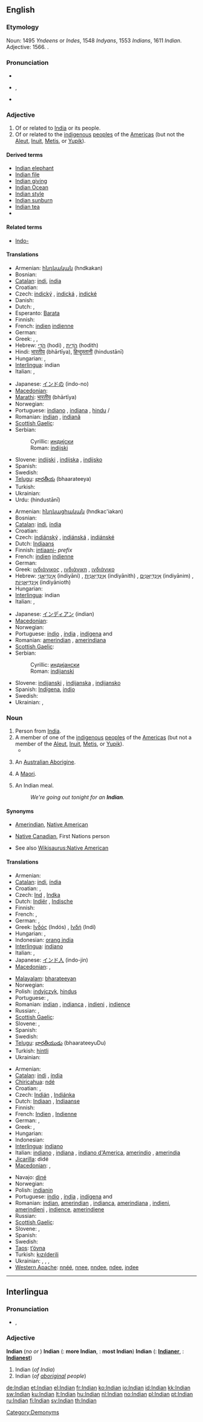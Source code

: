 ==English==

{{rank|prepared|support|bit|824|Indian|produce|drawn|field}}

===Etymology===
Noun: 1495 ''Yndeens'' or ''Indes'', 1548 ''Indyans'', 1553 ''Indians'', 1611 ''Indian''.  Adjective: 1566. {{compound|India|-an}}.

===Pronunciation===
* {{audio|En-us-Indian.ogg|audio (US)}}
* {{IPA|/ˈɪndiən/}}, {{SAMPA|/"Indi@n/}}
* {{hyphenation|In|di|an}}

===Adjective===
{{en-adj}}

# Of or related to [[India]] or its people.
# Of or related to the [[indigenous]] [[peoples]] of the [[Americas]] (but not the [[Aleut]], [[Inuit]], [[Metis]], or [[Yupik]]).

====Derived terms====
* [[Indian elephant]]
* [[Indian file]]
* [[Indian giving]]
* [[Indian Ocean]]
* [[Indian style]]
* [[Indian sunburn]]
* [[Indian tea]]
* {{onym||West Indian|gloss=of, or related to, the people of the Caribbean islands}}

====Related terms====
* [[Indo-]]

====Translations====
{{trans-top|Of or pertaining to India}}
* Armenian: [[հնդկական]] (hndkakan)
* Bosnian: {{t-|bs|indijski|m}}
* [[Catalan]]: [[indi]], {{m}} [[índia]] {{f}}
* Croatian: {{t-|hr|indijski|m|alt=ìndījskī}}
* Czech: [[indický]] {{m}}, [[indická]] {{f}}, [[indické]] {{n}}
* Danish: {{t-|da|Indien}}
* Dutch: {{t-|nl|Indisch}}, {{t-|nl|Indiaas}}
* Esperanto: [[Barata]]
* Finnish: {{t+|fi|intialainen}}
* French: [[indien]] {{m}} [[indienne]] {{f}}
* German: {{t+|de|indisch}}
* Greek: {{t+|el|ινδικός|m|sc=Grek}}, {{t+|el|ινδική|f|sc=Grek}}, {{t+|el|ινδικό|n|sc=Grek}}
* Hebrew: [[הֹדִי]] (hodi) {{m}}, [[הֹדִית]] (hodith) {{f}}
* Hindi: [[भारतीय]] (bhārtīya), [[हिन्दुस्तानी]] (hindustānī)
* Hungarian: {{t+|hu|indiai}}, {{t+|hu|ind}}
* [[Interlingua]]: indian
* Italian: {{t+|it|indiano|m}}, {{t+|it|indiano|f|alt=indiana}}
{{trans-mid}}
* Japanese: [[インドの]] (indo-no)
* [[Macedonian]]: {{t|mk|индиски|m|tr=indiski|sc=Cyrl|xs=Macedonian}}
* [[Marathi]]: [[भारतीय]] (bhārtīya)
* Norwegian: {{t-|no|indisk}}
* Portuguese: [[indiano]] {{m}}, [[indiana]] {{f}}, [[hindu]] {{m}}/{{f}}
* Romanian: [[indian]] {{m}}, [[indiană]] {{f}}
* [[Scottish Gaelic]]: {{t-|gd|Innseanach|xs=Scottish Gaelic}}
* Serbian:
*: Cyrillic: [[индијски#Serbian|индијски]] {{m}}
*: Roman: [[indijski#Serbian|indijski]] {{m}}
* Slovene: [[indijski]] {{m}}, [[indijska]] {{f}}, [[indijsko]] {{n}}
* Spanish: {{t+|es|indio}}
* Swedish: {{t+|sv|indisk}}
* [[Telugu]]: [[భారతీయ]] (bhaarateeya)
* Turkish: {{t-|tr|hint}}
* Ukrainian: {{t|uk|індійський|m|tr=indíjs’kyj|sc=Cyrl|xs=Ukrainian}}
* Urdu: {{ur-Arab|[[ہندوستانی]]}} (hindustānī)
{{trans-bottom}}

{{trans-top|Of, or related to, the aboriginal people of the Americas}}
* Armenian: [[հնդկացիական]] (hndkac'iakan)
* Bosnian: {{t-|bs|indijanski|m}}
* [[Catalan]]: [[indi]], {{m}} [[índia]] {{f}}
* Croatian: {{t-|hr|indijanski|alt=indìjānskī}}
* Czech: [[indiánský]] {{m}}, [[indiánská]] {{f}}, [[indiánské]] {{n}}
* Dutch: [[Indiaans]]
* Finnish: [[intiaani-]] ''prefix''
* French: [[indien]] {{m}} [[indienne]] {{f}}
* German: {{t-|de|indianisch}}
* Greek: [[ινδιάνικος]] {{m}}, [[ινδιάνικη]] {{f}}, [[ινδιάνικο]] {{n}}
* Hebrew: [[אִינְדִּיַאנִי]] (indiyāni) {{m}}, [[אִינְדִּיַאנִית]] (indiyānith) {{f}}, [[אִינְדִּיַאנִים]] (indiyānim) {{m|p}}, [[אִינְדִּיַאנִיוֹת]] (indiyānioth) {{f|p}}
* Hungarian: {{t+|hu|indián}}
* [[Interlingua]]: indian
* Italian: {{t+|it|indiano|m}}, {{t+|it|indiano|f|alt=indiana}}
{{trans-mid}}
* Japanese: [[インディアン]] (indian)
* [[Macedonian]]: {{t|mk|индијански|m|tr=indijanski|sc=Cyrl|xs=Macedonian}}
* Norwegian: {{t-|no|indiansk}}
* Portuguese: [[índio]] {{m}}, [[índia]] {{f}}, [[indígena]] {{m}} and {{f}}
* Romanian: [[amerindian]] {{m}}, [[amerindiana]] {{f}}
* [[Scottish Gaelic]]: {{t-|gd|Innseanach|xs=Scottish Gaelic}}
* Serbian:
*: Cyrillic: [[индијански#Serbian|индијански]] {{m}}
*: Roman: [[indijanski#Serbian|indijanski]] {{m}}
* Slovene: [[indijanski]] {{m}}, [[indijanska]] {{f}}, [[indijansko]] {{n}}
* Spanish: [[Indígena]], [[indio]]
* Swedish: {{t+|sv|indiansk}}
* Ukrainian: {{t|uk|індіанський|m|tr=indiáns’kyj|sc=Cyrl|xs=Ukrainian}} , {{t|uk|індіянський|m|tr=indijáns’kyj|sc=Cyrl|xs=Ukrainian}}
{{trans-bottom}}

===Noun===
{{en-noun}}

# Person from [[India]].
# A member of one of the [[indigenous]] [[peoples]] of the [[Americas]] (but not a member of the [[Aleut]], [[Inuit]], [[Metis]], or [[Yupik]]).
#* {{quote-book|passage=We stigmatize the '''Indians''', also, as cowardly and treacherous, because they use stratagem in warfare in preference to open force; but in this they are fully justified by their rude code of honor.|title=[[S:The Sketchbook of Geoffrey Crayon/Traits of Indian Character|The Sketchbook of Geoffrey Crayon]]|author=Washington Irving|year=1819-1820}}
# {{obsolete}} An [[Australian Aborigine]].
# {{obsolete}} A [[Maori]].
# {{British}} An Indian meal.
#: ''We're going out tonight for an '''Indian'''.''

====Synonyms====
* {{sense|indigenous person of the Americas}} [[Amerindian]], [[Native American]]
* {{sense|indigenous person of the Americas}} [[Native Canadian]], First Nations person
* See also [[Wikisaurus:Native American]]

====Translations====
{{trans-top|a person from India}}
* Armenian: {{t-|hy|հնդիկ|tr=hndik|sc=Armn|xs=Armenian}}
* [[Catalan]]: [[indi]],{{m}} [[índia]] {{f}}
* Croatian: {{t-|hr|Indijac|m|alt=Indíjac}}, {{t-|hr|Indijka|f|alt=Ìndījka}}
* Czech: [[Ind]] {{m}}, [[Indka]] {{f}}
* Dutch: [[Indiër]] {{m}}, [[Indische]] {{f}}
* Finnish: {{t+|fi|intialainen}}
* French: {{t+|fr|Indien|m}}, {{t+|fr|Indienne|f}}
* German: {{t+|de|Inder|m}}, {{t+|de|Inderin|f}}
* Greek: [[Ινδός]] (Indós) {{m}}, [[Ινδή]] (Indí) {{f}}
* Hungarian: {{t+|hu|indiai}}, {{t+|hu|indus}}
* Indonesian: [[orang india]]
* [[Interlingua]]: [[indiano]]
* Italian: {{t+|it|indiano|m}}, {{t+|it|indiano|f|alt=indiana}}
* Japanese: [[インド人]] (indo-jin)
* [[Macedonian]]: {{t|mk|Индиец|m|tr=Índiec|sc=Cyrl|xs=Macedonian}},  {{t|mk|Индијка|f|tr=Índijka|sc=Cyrl|xs=Macedonian}}
{{trans-mid}}
* [[Malayalam]]: [[bharateeyan]]
* Norwegian: {{t-|no|inder|m}}
* Polish: [[indyjczyk]], [[hindus]]
* Portuguese: {{t+|pt|hindu}}, {{t+|pt|indiano}}
* Romanian: [[indian]] {{m}}, [[indianca]] {{f}}, [[indieni]] {{m|p}}, [[indience]] {{f|p}}
* Russian: {{t|ru|индиец|m|tr=indíets|sc=Cyrl}}, {{t|ru|индиянка|f|tr=indijánka|sc=Cyrl}}
* [[Scottish Gaelic]]: {{t-|gd|Innseanach|m|xs=Scottish Gaelic}}
* Slovene: {{t+|sl|Indijec|m}}, {{t-|sl|Indijka|f}}
* Spanish: {{t+|es|indio}}
* Swedish: {{t+|sv|indier}}
* [[Telugu]]: [[భారతీయుడు]] (bhaarateeyuDu)
* Turkish: [[hintli]]
* Ukrainian: {{t|uk|індієць|m|tr=indíjec’|sc=Cyrl|xs=Ukrainian}}
{{trans-bottom}}

{{trans-top|Individual of, or related to, the aboriginal people of the Americas}}
* Armenian: {{t-|hy|հնդկացի|tr=hndkac'i|sc=Armn|xs=Armenian}}
* [[Catalan]]: [[indi]] {{m}},  [[índia]] {{f}}
* [[Chiricahua]]: [[ndé]]
* Croatian: {{t-|hr|Indijanac|m|alt=Indijánac}}, {{t-|hr|Indijanka|f|alt=Indìjānka}}
* Czech: [[Indián]] {{m}}, [[Indiánka]] {{f}}
* Dutch: [[Indiaan]] {{m}}, [[Indiaanse]] {{f}}
* Finnish: {{t+|fi|intiaani}}
* French: [[Indien]] {{m}}, [[Indienne]] {{f}}
* German: {{t+|de|Indianer|m}}, {{t+|de|Indianerin|f}}
* Greek: {{t-|el|Ινδιάνος|m|tr=Indiános|sc=Grek}}, {{t-|el|Ινδιάνα|f|tr=Indiána|sc=Grek}}
* Hungarian: {{t+|hu|indián}}
* Indonesian: {{t-|id|indian|xs=Indonesian}}
* [[Interlingua]]: [[indiano]]
* Italian: [[indiano]] {{m}}, [[indiano|indiana]] {{f}}, [[indiano d'America]], [[amerindio]] {{m}}, [[amerindio|amerindia]] {{f}}
* [[Jicarilla]]: didé
* [[Macedonian]]: {{t|mk|Индијанец|m|tr=indijánec|sc=Cyrl|xs=Macedonian}},  {{t|mk|Индијанка|f|tr=indijánka|sc=Cyrl|xs=Macedonian}}
{{trans-mid}}
* Navajo: [[diné]]
* Norwegian: {{t+|no|indianer|m}}
* Polish: [[indianin]]
* Portuguese: [[índio]] {{m}}, [[índia]] {{f}}, [[indígena]] {{m}} and {{f}}
* Romanian: [[indian]], [[amerindian]] {{m}}, [[indianca]], [[amerindiana]] {{f}}, [[indieni]], [[amerindieni]] {{m|p}}, [[indience]], [[amerindiene]] {{f|p}}
* Russian: {{t|ru|индеец|m|tr=indéets|sc=Cyrl}}
* [[Scottish Gaelic]]: {{t-|gd|Innseanach|m|xs=Scottish Gaelic}}
* Slovene: {{t+|sl|Indijanec|m}}, {{t-|sl|Indijanka|f}}
* Spanish: {{t+|es|indio}}
* Swedish: {{t-|sv|indian}}
* [[Taos]]: [[t’óyna]]
* Turkish: [[kızılderili]]
* Ukrainian: {{t|uk|індіанець|m|tr=indiánec’|sc=Cyrl|xs=Ukrainian}}, {{t|uk|індіянець|m|tr=indijánec’|sc=Cyrl|xs=Ukrainian}}, {{t|uk|індіанин|m|tr=indijányn|sc=Cyrl|xs=Ukrainian}}, {{t|uk|індіянин|m|tr=indijanýn|sc=Cyrl|xs=Ukrainian}}
* [[Western Apache]]: [[nnéé]], [[nnee]], [[nndee]], [[ndee]], [[indee]]
{{trans-bottom}}

[[Category:Demonyms]]

----

==Interlingua==

===Pronunciation===
* {{IPA|lang=ia|/inˈdjan/}}, {{SAMPA|lang=ia|/in"djan/}}

===Adjective===
{{infl|ia|adjective}}
'''Indian'''  (''no'' {{compar}} ''or'' {{superl}})
'''Indian'''  ({{compar}}: '''more Indian''', {{superl}}: '''most Indian''')
'''Indian'''  ({{compar}}: '''[[Indianer]]''', {{superl}}: '''[[Indianest]]''')
{{attention|ia}}

# Indian (''of India'')
# Indian (''of [[aboriginal]] people'')

[[de:Indian]]
[[et:Indian]]
[[el:Indian]]
[[fr:Indian]]
[[ko:Indian]]
[[io:Indian]]
[[id:Indian]]
[[kk:Indian]]
[[sw:Indian]]
[[ku:Indian]]
[[lt:Indian]]
[[hu:Indian]]
[[nl:Indian]]
[[no:Indian]]
[[pl:Indian]]
[[pt:Indian]]
[[ru:Indian]]
[[fi:Indian]]
[[sv:Indian]]
[[th:Indian]]